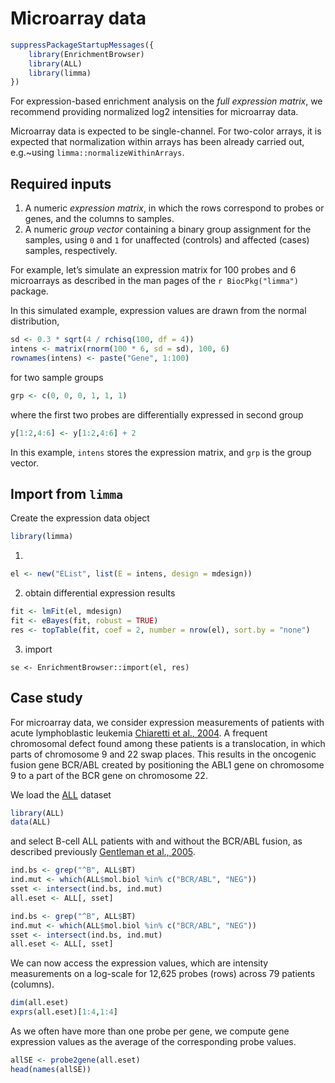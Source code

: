 # Microarray data

```r
suppressPackageStartupMessages({ 
    library(EnrichmentBrowser)
    library(ALL)
    library(limma)
})
```

For expression-based enrichment analysis on the _full expression matrix_, 
we recommend providing normalized log2 intensities for microarray data.

Microarray data is expected to be single-channel. For two-color arrays, it is
expected that normalization within arrays has been already carried out,
e.g.~using `limma::normalizeWithinArrays`.

## Required inputs

1. A numeric *expression matrix*, in which the rows correspond to probes or 
   genes, and the columns to samples.
2. A numeric *group vector* containing a binary group assignment for the samples,
   using `0` and `1` for unaffected (controls) and affected (cases) samples,
   respectively.

For example, let's simulate an expression matrix for 100 probes and 6 microarrays
as described in the man pages of the `r BiocPkg("limma")` package.

In this simulated example, expression values are drawn from the normal distribution,

```r
sd <- 0.3 * sqrt(4 / rchisq(100, df = 4))
intens <- matrix(rnorm(100 * 6, sd = sd), 100, 6)
rownames(intens) <- paste("Gene", 1:100)
```

for two sample groups

```r
grp <- c(0, 0, 0, 1, 1, 1)
```

where the first two probes are differentially expressed in second group

```r
y[1:2,4:6] <- y[1:2,4:6] + 2
```

In this example, `intens` stores the expression matrix, and `grp` is the group vector.

## Import from `limma`

Create the expression data object
```r
library(limma)
```

1. 
```r
el <- new("EList", list(E = intens, design = mdesign))
```      
 
2. obtain differential expression results 
```r
fit <- lmFit(el, mdesign)
fit <- eBayes(fit, robust = TRUE) 
res <- topTable(fit, coef = 2, number = nrow(el), sort.by = "none")
```     

3. import
```
se <- EnrichmentBrowser::import(el, res)
```

## Case study

For microarray data, we consider expression measurements of patients with acute
lymphoblastic leukemia
[Chiaretti et al., 2004](https://doi.org/10.1182/blood-2003-09-3243). A
frequent chromosomal defect found among these patients is a translocation, in
which parts of chromosome 9 and 22 swap places. This results in the oncogenic
fusion gene BCR/ABL created by positioning the ABL1 gene on chromosome 9 to a
part of the BCR gene on chromosome 22.

We load the
[ALL](http://bioconductor.org/packages/ALL)
dataset


```R
library(ALL)
data(ALL)
```

and select B-cell ALL patients with and without the BCR/ABL fusion, as described previously
[Gentleman et al., 2005](https://www.bioconductor.org/help/publications/books/bioinformatics-and-computational-biology-solutions).


```R
ind.bs <- grep("^B", ALL$BT)
ind.mut <- which(ALL$mol.biol %in% c("BCR/ABL", "NEG"))
sset <- intersect(ind.bs, ind.mut)
all.eset <- ALL[, sset]
```

```R
ind.bs <- grep("^B", ALL$BT)
ind.mut <- which(ALL$mol.biol %in% c("BCR/ABL", "NEG"))
sset <- intersect(ind.bs, ind.mut)
all.eset <- ALL[, sset]
```

We can now access the expression values, which are intensity measurements
on a log-scale for 12,625 probes (rows) across 79 patients (columns).


```R
dim(all.eset)
exprs(all.eset)[1:4,1:4]
```

As we often have more than one probe per gene, we compute gene expression values
as the average of the corresponding probe values.


```R
allSE <- probe2gene(all.eset)
head(names(allSE))
```

